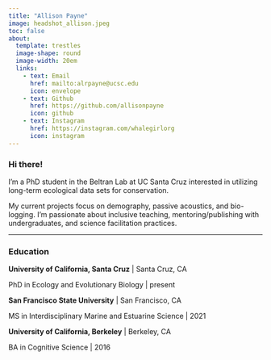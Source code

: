 ```yaml
---
title: "Allison Payne"
image: headshot_allison.jpeg
toc: false 
about: 
  template: trestles
  image-shape: round
  image-width: 20em
  links: 
    - text: Email 
      href: mailto:alrpayne@ucsc.edu
      icon: envelope
    - text: Github
      href: https://github.com/allisonpayne
      icon: github
    - text: Instagram
      href: https://instagram.com/whalegirlorg
      icon: instagram
---
```

### Hi there!

I'm a PhD student in the Beltran Lab at UC Santa Cruz interested in utilizing long-term ecological data sets for conservation.

My current projects focus on demography, passive acoustics, and bio-logging. I'm passionate about inclusive teaching, mentoring/publishing with undergraduates, and science facilitation practices.

---

### Education

**University of California, Santa Cruz** \| Santa Cruz, CA

PhD in Ecology and Evolutionary Biology \| present

**San Francisco State University** \| San Francisco, CA

MS in Interdisciplinary Marine and Estuarine Science \| 2021

**University of California, Berkeley** \| Berkeley, CA

BA in Cognitive Science \| 2016
